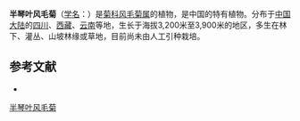 {{Speciesbox
| name = 半琴叶风毛菊
| status = 
| status_system = 
| image =
| genus = Saussurea
| species = semilyrata
| authority = Bur. et Franch.
}}

'''半琴叶风毛菊'''（[[学名|学名]]：{{lang|la|''Saussurea semilyrata''}}）是[[菊科|菊科]][[风毛菊属|风毛菊属]]的植物，是中国的特有植物。分布于[[中国大陆|中国大陆]]的[[四川|四川]]、[[西藏|西藏]]、[[云南|云南]]等地，生长于海拔3,200米至3,900米的地区，多生在林下、灌丛、山坡林缘或草地，目前尚未由人工引种栽培。

== 参考文献 ==
<div class="references-small">
* {{cite web| url =http://www.bioinfo.cn/db05/KmzwSpecies.php?action=view&id=5437| title =半琴叶风毛菊| work =《中国高等植物数据库全库》| publisher =中国科学院微生物研究所| author =昆明植物研究所| accessdate =2009-02-24| deadurl =yes| archiveurl =https://web.archive.org/web/20160305094736/http://www.bioinfo.cn/db05/KmzwSpecies.php?action=view&id=5437| archivedate =2016-03-05}}
</div>
{{Taxonbar|from=Q10905244}}

[[Category:风毛菊属|半琴叶风毛菊]]


{{植物小作品}}